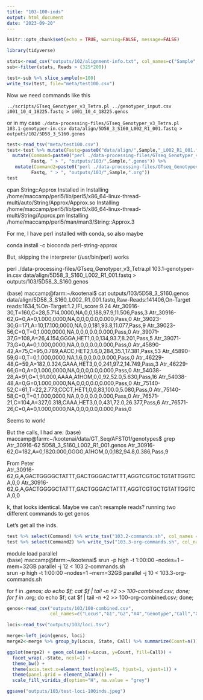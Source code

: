 ```yaml
---
title: "103-100-inds"
output: html_document
date: "2023-09-20"
---
```


```r
knitr::opts_chunk$set(echo = TRUE, warning=FALSE, message=FALSE)
```

```r
library(tidyverse)
```

```r
stats<-read_csv("outputs/102/alignment-info.txt", col_names=c("Sample","Reads","Coverage"))
sub<-filter(stats, Reads > (325*200))
```


```r
test<-sub %>% slice_sample(n=100)
write_tsv(test, file="meta/test100.csv")
```


Now we need commands like this

`../scripts/GTseq_Genotyper_v3_Tetra.pl ../genotyper_input.csv i001_10_4_18225.fastq > i001_10_4_18225.genos`

or in my case 
`./data-processing-files/GTseq_Genotyper_v3_Tetra.pl 103.1-genotyper-in.csv data/align/5D58_3_S160_L002_R1_001.fastq > outputs/102/5D58_3_S160.genos`

```r
test<-read_tsv("meta/test100.csv")
test<-test %>% mutate(Fastq=paste0("data/align/",Sample,"_L002_R1_001.fastq")) %>%
  mutate(Command=paste0("perl ./data-processing-files/GTseq_Genotyper_v3_Tetra.pl", " 103.1-genotyper-in.csv ",
         Fastq, " > ", "outputs/103/",Sample,".genos")) %>%
   mutate(Command2=paste0("perl ./data-processing-files/GTseq_Genotyper_v3_Tetra.pl", " data-processing-files/genotyper_input.csv ",
         Fastq, " > ", "outputs/103/",Sample,".org"))
test
```


cpan String::Approx
Installed in 
Installing /home/maccamp/perl5/lib/perl5/x86_64-linux-thread-multi/auto/String/Approx/Approx.so
Installing /home/maccamp/perl5/lib/perl5/x86_64-linux-thread-multi/String/Approx.pm
Installing /home/maccamp/perl5/man/man3/String::Approx.3

For me, I have perl installed with conda, so also maybe

conda install -c bioconda perl-string-approx


But, skipping the interpreter (/usr/bin/perl) works


perl ./data-processing-files/GTseq_Genotyper_v3_Tetra.pl 103.1-genotyper-in.csv data/align/5D58_3_S160_L002_R1_001.fastq > outputs/103/5D58_3_S160.genos


(base) maccamp@farm:~/kootenai$ cat outputs/103/5D58_3_S160.genos
data/align/5D58_3_S160_L002_R1_001.fastq,Raw-Reads:141406,On-Target reads:1634,%On-Target:1.2,IFI_score:9.24
Atr_30916-30,T=160,C=28,5.714,0000,NA,0,0,188,97.9,11.506,Pass,3
Atr_30916-62,G=0,A=0,1.000,0000,NA,0,0,0,0.0,0.000,Pass,0
Atr_39023-30,G=171,A=10,17.100,0000,NA,0,0,181,93.8,11.077,Pass,9
Atr_39023-56,C=0,T=0,1.000,0000,NA,0,0,0,0.0,0.000,Pass,0
Atr_39071-37,G=108,A=26,4.154,GGGA,HET1,0,0,134,93.7,8.201,Pass,5
Atr_39071-73,G=0,A=0,1.000,0000,NA,0,0,0,0.0,0.000,Pass,0
Atr_45890-42,A=75,C=95,0.789,AACC,HET2,1.6,0,284,35.1,17.381,Pass,53
Atr_45890-59,G=0,T=0,1.000,0000,NA,1.6,0,0,0.0,0.000,Pass,0
Atr_46229-48,G=59,A=182,0.324,GAAA,HET3,0,0,241,97.2,14.749,Pass,3
Atr_46229-66,G=0,A=0,1.000,0000,NA,0,0,0,0.0,0.000,Pass,0
Atr_54038-28,A=91,G=1,91.000,AAAA,A1HOM,0,0,92,52.0,5.630,Pass,16
Atr_54038-48,A=0,G=0,1.000,0000,NA,0,0,0,0.0,0.000,Pass,0
Atr_75140-52,C=61,T=22,2.773,CCCT,HET1,0,0,83,100.0,5.080,Pass,0
Atr_75140-58,C=0,T=0,1.000,0000,NA,0,0,0,0.0,0.000,Pass,0
Atr_76571-21,C=104,A=327,0.318,CAAA,HET3,0,0,431,72.0,26.377,Pass,6
Atr_76571-26,C=0,A=0,1.000,0000,NA,0,0,0,0.0,0.000,Pass,0

Seems to work!

But the calls, I had are:
(base) maccamp@farm:~/kootenai/data/GT_Seq/AFST01/genotypes$ grep Atr_30916-62 5D58_3_S160_L002_R1_001.genos 
Atr_30916-62,G=182,A=0,1820.000,GGGG,A1HOM,0,0,182,94.8,0.386,Pass,9

From Peter     
Atr_30916-62,G,A,GACTGGGGCTATTT,GACTGGGACTATTT,AGGTCGTGCTGTATTGGTCA,0,0
Atr_30916-62,G,A,GACTGGGGCTATTT,GACTGGGACTATTT,AGGTCGTGCTGTATTGGTCA,0,0

k, that looks identical.  Maybe we can't resample reads? running two different commands to get genos



Let's get all the inds.

```r
test %>% select(Command) %>% write_tsv("103.2-commands.sh", col_names = FALSE)
test %>% select(Command2) %>% write_tsv("103.3-org-commands.sh", col_names = FALSE)

```

module load parallel    
(base) maccamp@farm:~/kootenai$ 
srun -p high -t 1:00:00 --nodes=1 --mem=32GB parallel -j 12 < 103.2-commands.sh     
srun -p high -t 1:00:00 --nodes=1 --mem=32GB parallel -j 10 < 103.3-org-commands.sh     

 for f in *.genos; do echo $f; cat $f | tail -n +2 >> 100-combined.csv; done;
 for f in *.org; do echo $f; cat $f | tail -n +2 >> 100-org-combined.csv; done;

```r
genos<-read_csv("outputs/103/100-combined.csv",
                col_names=c("Locus","G1","G2","X4","Genotype","Call","X7","X8","X9","X10","X11","X12","X13"))
```

```r
loci<-read_tsv("outputs/103/loci.tsv")
```

```r
merge<-left_join(genos, loci)
merge2<-merge %>% group_by(Locus, State, Call) %>% summarize(Count=n()) %>% mutate(Total=sum(Count)) 
```


```r
ggplot(merge2) + geom_col(aes(x=Locus, y=Count, fill=Call)) +
  facet_wrap(.~State, ncol=1) +
  theme_bw() +
  theme(axis.text.x=element_text(angle=45, hjust=1, vjust=1)) +
  theme(panel.grid = element_blank()) +
  scale_fill_viridis_d(option="H", na.value = "grey")

ggsave("outputs/103/test-loci-100inds.jpeg")
```
